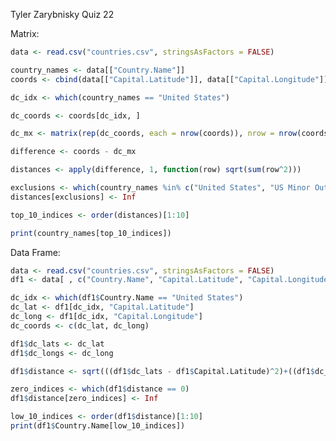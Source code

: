 Tyler Zarybnisky Quiz 22


Matrix:

```r

data <- read.csv("countries.csv", stringsAsFactors = FALSE)

country_names <- data[["Country.Name"]]
coords <- cbind(data[["Capital.Latitude"]], data[["Capital.Longitude"]])

dc_idx <- which(country_names == "United States")

dc_coords <- coords[dc_idx, ]

dc_mx <- matrix(rep(dc_coords, each = nrow(coords)), nrow = nrow(coords))

difference <- coords - dc_mx

distances <- apply(difference, 1, function(row) sqrt(sum(row^2)))

exclusions <- which(country_names %in% c("United States", "US Minor Outlying Islands"))
distances[exclusions] <- Inf

top_10_indices <- order(distances)[1:10]

print(country_names[top_10_indices])


```


Data Frame:

```r

data <- read.csv("countries.csv", stringsAsFactors = FALSE)
df1 <- data[ , c("Country.Name", "Capital.Latitude", "Capital.Longitude")]

dc_idx <- which(df1$Country.Name == "United States")
dc_lat <- df1[dc_idx, "Capital.Latitude"]
dc_long <- df1[dc_idx, "Capital.Longitude"]
dc_coords <- c(dc_lat, dc_long)

df1$dc_lats <- dc_lat
df1$dc_longs <- dc_long

df1$distance <- sqrt(((df1$dc_lats - df1$Capital.Latitude)^2)+((df1$dc_longs - df1$Capital.Longitude)^2))

zero_indices <- which(df1$distance == 0)
df1$distance[zero_indices] <- Inf

low_10_indices <- order(df1$distance)[1:10]
print(df1$Country.Name[low_10_indices])

```